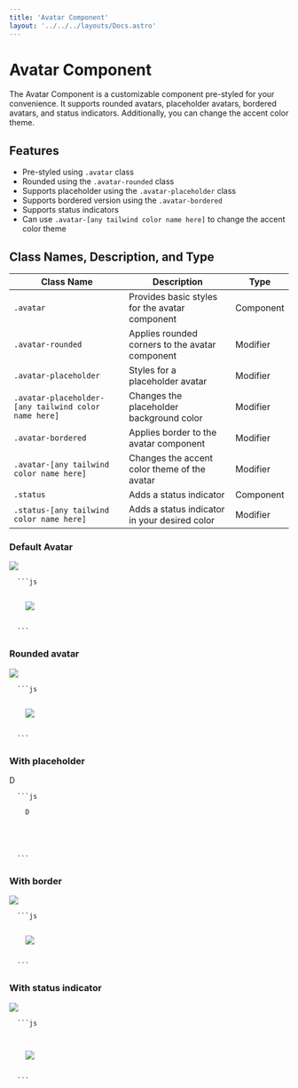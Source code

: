 ```yaml
---
title: 'Avatar Component'
layout: '../../../layouts/Docs.astro'
---
```



# Avatar Component

The Avatar Component is a customizable component pre-styled for your convenience. It supports rounded avatars, placeholder avatars, bordered avatars, and status indicators. Additionally, you can change the accent color theme.

## Features

- Pre-styled using `.avatar` class
- Rounded using the `.avatar-rounded` class
- Supports placeholder using the `.avatar-placeholder` class
- Supports bordered version using the `.avatar-bordered`
- Supports status indicators
- Can use `.avatar-[any tailwind color name here]` to change the accent color theme

## Class Names, Description, and Type

| Class Name                                           | Description                                     | Type      |
| ---------------------------------------------------- | ----------------------------------------------- | --------- |
| `.avatar`                                            | Provides basic styles for the avatar component  | Component |
| `.avatar-rounded`                                    | Applies rounded corners to the avatar component | Modifier  |
| `.avatar-placeholder`                                | Styles for a placeholder avatar                 | Modifier  |
| `.avatar-placeholder-[any tailwind color name here]` | Changes the placeholder background color        | Modifier  |
| `.avatar-bordered`                                   | Applies border to the avatar component          | Modifier  |
| `.avatar-[any tailwind color name here]`             | Changes the accent color theme of the avatar    | Modifier  |
| `.status`                                            | Adds a status indicator                         | Component |
| `.status-[any tailwind color name here]`             | Adds a status indicator in your desired color   | Modifier  |

### Default Avatar

<Preview>
  <div class='avatar'>
    <img src='/avatar.jpg' />
  </div>
</Preview>
<Code>
  ```js
  <div class='avatar'>
    <img src='/avatar.jpg' />
  </div>
  ```
</Code>

### Rounded avatar

<Preview>
  <div class='avatar avatar-rounded'>
    <img src='/avatar.jpg' />
  </div>
</Preview>
<Code>
  ```js
  <div class='avatar avatar-rounded'>
    <img src='/avatar.jpg' />
  </div>
  ```
</Code>

### With placeholder

<Preview>
<div class='avatar avatar-placeholder'>
    <span>D</span>
</div>

<div class='avatar avatar-placeholder avatar-placeholder-red'>
    <IconUser/>
</div>
</Preview>
<Code>
  ```js
<div class='avatar avatar-placeholder'>
    <span>D</span>
</div>

<div class='avatar avatar-placeholder avatar-placeholder-red'>
    <IconUser/>
</div>
  ```
</Code>

### With border

<Preview>
  <div class='avatar avatar-bordered'>
    <img src='/avatar.jpg' />
  </div>
</Preview>
<Code>
  ```js
  <div class='avatar avatar-bordered'>
    <img src='/avatar.jpg' />
  </div>
  ```
</Code>

### With status indicator

<Preview>
  <div class='avatar'>
    <span class='status status-green'></span>
    <img src='/avatar.jpg' />
  </div>
</Preview>
<Code>
  ```js
  <div class='avatar'>
    <span class='status status-green'></span>
    <img src='/avatar.jpg' />
  </div>
  ```
</Code>
